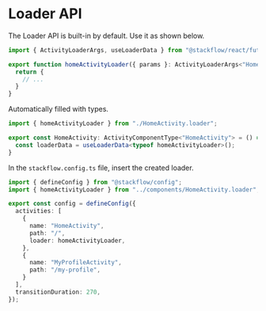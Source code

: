# Loader API

The Loader API is built-in by default. Use it as shown below.

```typescript showLineNumbers filename="HomeActivity.loader.ts" copy
import { ActivityLoaderArgs, useLoaderData } from "@stackflow/react/future";

export function homeActivityLoader({ params }: ActivityLoaderArgs<"HomeActivity">) {
  return {
    // ...
  }
}
```

Automatically filled with types.
```typescript showLineNumbers filename="HomeActivity.tsx" copy {4}
import { homeActivityLoader } from "./HomeActivity.loader";

export const HomeActivity: ActivityComponentType<"HomeActivity"> = () => {
  const loaderData = useLoaderData<typeof homeActivityLoader>();
}
```

In the `stackflow.config.ts` file, insert the created loader.
```typescript showLineNumbers filename="stackflow.config.ts" copy {9}
import { defineConfig } from "@stackflow/config";
import { homeActivityLoader } from "../components/HomeActivity.loader";

export const config = defineConfig({
  activities: [
    {
      name: "HomeActivity",
      path: "/",
      loader: homeActivityLoader,
    },
    {
      name: "MyProfileActivity",
      path: "/my-profile",
    }
  ],
  transitionDuration: 270,
});
```
